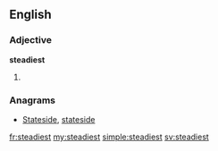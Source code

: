 ==English==

===Adjective===
'''steadiest'''

# {{superlative of|steady}}

===Anagrams===
* [[Stateside#English|Stateside]], [[stateside#English|stateside]]

[[fr:steadiest]]
[[my:steadiest]]
[[simple:steadiest]]
[[sv:steadiest]]
